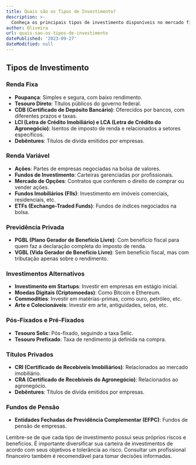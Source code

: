 ```yaml
---
title: Quais são os Tipos de Investimento?
description: >-
  Conheça os principais tipos de investimento disponíveis no mercado financeiro e saiba como diversificar sua carteira.
author: Oliveira
url: quais-sao-os-tipos-de-investimento
datePublished: '2023-09-27'
dateModified: null
---
```


## Tipos de Investimento

### Renda Fixa

- **Poupança**: Simples e segura, com baixo rendimento.
- **Tesouro Direto**: Títulos públicos do governo federal.
- **CDB (Certificado de Depósito Bancário)**: Oferecidos por bancos, com diferentes prazos e taxas.
- **LCI (Letra de Crédito Imobiliário) e LCA (Letra de Crédito do Agronegócio)**: Isentos de imposto de renda e relacionados a setores específicos.
- **Debêntures**: Títulos de dívida emitidos por empresas.

### Renda Variável

- **Ações**: Partes de empresas negociadas na bolsa de valores.
- **Fundos de Investimento**: Carteiras gerenciadas por profissionais.
- **Mercado de Opções**: Contratos que conferem o direito de comprar ou vender ações.
- **Fundos Imobiliários (FIIs)**: Investimento em imóveis comerciais, residenciais, etc.
- **ETFs (Exchange-Traded Funds)**: Fundos de índices negociados na bolsa.

### Previdência Privada

- **PGBL (Plano Gerador de Benefício Livre)**: Com benefício fiscal para quem faz a declaração completa do imposto de renda.
- **VGBL (Vida Gerador de Benefício Livre)**: Sem benefício fiscal, mas com tributação apenas sobre o rendimento.

### Investimentos Alternativos

- **Investimento em Startups**: Investir em empresas em estágio inicial.
- **Moedas Digitais (Criptomoedas)**: Como Bitcoin e Ethereum.
- **Commodities**: Investir em matérias-primas, como ouro, petróleo, etc.
- **Arte e Colecionáveis**: Investir em arte, antiguidades, selos, etc.

### Pós-Fixados e Pré-Fixados

- **Tesouro Selic**: Pós-fixado, seguindo a taxa Selic.
- **Tesouro Prefixado**: Taxa de rendimento já definida na compra.

### Títulos Privados

- **CRI (Certificado de Recebíveis Imobiliários)**: Relacionados ao mercado imobiliário.
- **CRA (Certificado de Recebíveis do Agronegócio)**: Relacionados ao agronegócio.
- **Debêntures**: Títulos de dívida emitidos por empresas.

### Fundos de Pensão

- **Entidades Fechadas de Previdência Complementar (EFPC)**: Fundos de pensão de empresas.

Lembre-se de que cada tipo de investimento possui seus próprios riscos e benefícios. É importante diversificar sua carteira de investimentos de acordo com seus objetivos e tolerância ao risco. Consultar um profissional financeiro também é recomendável para tomar decisões informadas.
